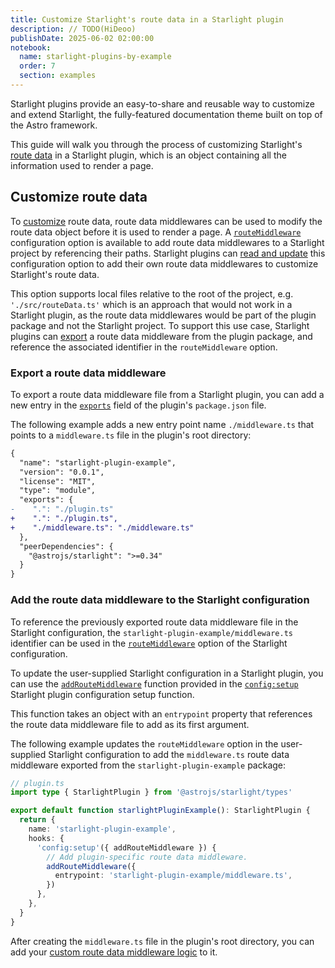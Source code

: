 ```yaml
---
title: Customize Starlight's route data in a Starlight plugin
description: // TODO(HiDeoo)
publishDate: 2025-06-02 02:00:00
notebook:
  name: starlight-plugins-by-example
  order: 7
  section: examples
---
```


Starlight plugins provide an easy-to-share and reusable way to customize and extend Starlight, the fully-featured documentation theme built on top of the Astro framework.

This guide will walk you through the process of customizing Starlight's [route data](https://starlight.astro.build/guides/route-data/) in a Starlight plugin, which is an object containing all the information used to render a page.


<Prerequisites />

## Customize route data

To [customize](https://starlight.astro.build/guides/route-data/#how-to-customize-route-data) route data, route data middlewares can be used to modify the route data object before it is used to render a page.
A [`routeMiddleware`](https://starlight.astro.build/reference/configuration/#routemiddleware) configuration option is available to add route data middlewares to a Starlight project by referencing their paths.
Starlight plugins can [read and update](/notes/starlight-plugin-read-and-update-starlight-configuration) this configuration option to add their own route data middlewares to customize Starlight's route data.

This option supports local files relative to the root of the project, e.g. `'./src/routeData.ts'` which is an approach that would not work in a Starlight plugin, as the route data middlewares would be part of the plugin package and not the Starlight project.
To support this use case, Starlight plugins can [export](https://nodejs.org/api/packages.html#package-entry-points) a route data middleware from the plugin package, and reference the associated identifier in the `routeMiddleware` option.

### Export a route data middleware

To export a route data middleware file from a Starlight plugin, you can add a new entry in the [`exports`](https://nodejs.org/api/packages.html#exports) field of the plugin's `package.json` file.

The following example adds a new entry point name `./middleware.ts` that points to a `middleware.ts` file in the plugin's root directory:

```diff lang=json title="package.json" /"starlight-plugin-example"/
{
  "name": "starlight-plugin-example",
  "version": "0.0.1",
  "license": "MIT",
  "type": "module",
  "exports": {
-    ".": "./plugin.ts"
+    ".": "./plugin.ts",
+    "./middleware.ts": "./middleware.ts"
  },
  "peerDependencies": {
    "@astrojs/starlight": ">=0.34"
  }
}
```

### Add the route data middleware to the Starlight configuration

To reference the previously exported route data middleware file in the Starlight configuration, the `starlight-plugin-example/middleware.ts` identifier can be used in the [`routeMiddleware`](https://starlight.astro.build/reference/configuration/#routemiddleware) option of the Starlight configuration.

To update the user-supplied Starlight configuration in a Starlight plugin, you can use the [`addRouteMiddleware`](https://starlight.astro.build/reference/plugins/#addroutemiddleware) function provided in the [`config:setup`](https://starlight.astro.build/reference/plugins/#configsetup) Starlight plugin configuration setup function.

This function takes an object with an `entrypoint` property that references the route data middleware file to add as its first argument.

The following example updates the `routeMiddleware` option in the user-supplied Starlight configuration to add the `middleware.ts` route data middleware exported from the `starlight-plugin-example` package:

```ts / (addRouteMiddleware) /  {10-12}
// plugin.ts
import type { StarlightPlugin } from '@astrojs/starlight/types'

export default function starlightPluginExample(): StarlightPlugin {
  return {
    name: 'starlight-plugin-example',
    hooks: {
      'config:setup'({ addRouteMiddleware }) {
        // Add plugin-specific route data middleware.
        addRouteMiddleware({
          entrypoint: 'starlight-plugin-example/middleware.ts',
        })
      },
    },
  }
}
```

After creating the `middleware.ts` file in the plugin's root directory, you can add your [custom route data middleware logic](https://starlight.astro.build/guides/route-data/#how-to-customize-route-data) to it.


<Outro />
